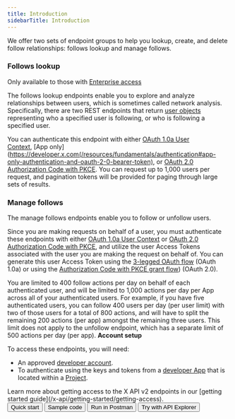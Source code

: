 ---
title: Introduction
sidebarTitle: Introduction
---


We offer two sets of endpoint groups to help you lookup, create, and delete follow relationships: follows lookup and manage follows.
 

### Follows lookup

Only available to those with [Enterprise access](/x-api/getting-started/about-x-api)

The follows lookup endpoints enable you to explore and analyze relationships between users, which is sometimes called network analysis. Specifically, there are two REST endpoints that return [user objects](/x-api/fundamentals/data-dictionary#user) representing who a specified user is following, or who is following a specified user.

You can authenticate this endpoint with either [OAuth 1.0a User Context](/resources/fundamentals/authentication), [App only](https://developer.x.com(/resources/fundamentals/authentication#app-only-authentication-and-oauth-2-0-bearer-token), or [OAuth 2.0 Authorization Code with PKCE](resources/fundamentals/authentication#oauth-2-0-authorization-code-flow-with-pkce-2). You can request up to 1,000 users per request, and pagination tokens will be provided for paging through large sets of results.
 

### Manage follows

The manage follows endpoints enable you to follow or unfollow users.

Since you are making requests on behalf of a user, you must authenticate these endpoints with either [OAuth 1.0a User Context](/resources/fundamentals/authentication) or [OAuth 2.0 Authorization Code with PKCE](resources/fundamentals/authentication#oauth-2-0-authorization-code-flow-with-pkce-2), and utilize the user Access Tokens associated with the user you are making the request on behalf of. You can generate this user Access Token using the [3-legged OAuth flow](/resources/fundamentals/authentication#obtaining-access-tokens-using-3-legged-oauth-flow) (OAuth 1.0a) or using the [Authorization Code with PKCE grant flow](/resources/fundamentals/authentication#how-to-connect-to-endpoints-using-oauth-2-0-authorization-code-flow-with-pkce)) (OAuth 2.0).

You are limited to 400 follow actions per day on behalf of each authenticated user, and will be limited to 1,000 actions per day per App across all of your authenticated users. For example, if you have five authenticated users, you can follow 400 users per day (per user limit) with two of those users for a total of 800 actions, and will have to split the remaining 200 actions (per app) amongst the remaining three users. This limit does not apply to the unfollow endpoint, which has a separate limit of 500 actions per day (per app).
<Note>
**Account setup**

To access these endpoints, you will need:

* An approved [developer account](https://developer.x.com/en/portal/petition/essential/basic-info).
* To authenticate using the keys and tokens from a [developer App](/resources/fundamentals/developer-apps) that is located within a [Project](/resources/fundamentals/projects). 
</Note>
Learn more about getting access to the X API v2 endpoints in our [getting started guide](/x-api/getting-started/getting-access).
<div class="flex space-x-2">
<Button href="/x-api/users/follows/quickstart">
  Quick start
</Button>
<Button href="https://github.com/xdevplatform/Twitter-API-v2-sample-code">
  Sample code
</Button>
<Button href="https://www.postman.com/xapidevelopers/twitter-s-public-workspace/collection/r90eid4/twitter-api-v2?ctx=documentation">
 Run in Postman
</Button>
<Button href="https://developer.x.com/apitools/api?endpoint=%2F2%2Fusers%2F%7Bid%7D%2Ffollowers&method=get">
  Try with API Explorer
</Button>
</div>
